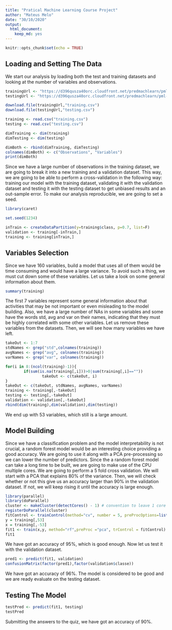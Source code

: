 ```yaml
---
title: "Pratical Machine Learning Course Project"
author: "Mateus Melo"
date: "30/10/2020"
output: 
  html_document: 
    keep_md: yes
---
```


```r
knitr::opts_chunk$set(echo = TRUE)
```

## Loading and Setting The Data

We start our analysis by loading both the test and training datasets and looking at the number of variables and observations. 

```r
trainingUrl <- "https://d396qusza40orc.cloudfront.net/predmachlearn/pml-training.csv"
testingUrl <- "https://d396qusza40orc.cloudfront.net/predmachlearn/pml-testing.csv"

download.file(trainingUrl,"training.csv")
download.file(testingUrl,"testing.csv")

training <- read.csv("training.csv")
testing <- read.csv("testing.csv")

dimTraining <- dim(training)
dimTesting <- dim(testing)

dimBoth <- rbind(dimTraining, dimTesting)
colnames(dimBoth) <- c("Observations", "Variables")
print(dimBoth)
```

Since we have a large number of observations in the  training dataset, we are going to break it into a new training and a validation dataset. This way, we are going to be able to perform a cross-validation in the following way: training our model with the training dataset, validating it with the validation dataset and testing it with the testing dataset to get unbiased results and an out-sample error. To make our analysis reproducible, we are going to set a seed.

```r
library(caret)

set.seed(1234)

inTrain <- createDataPartition(y=training$class, p=0.7, list=F)
validation <- training[-inTrain,]
training <- training[inTrain,]
```

## Variables Selection

Since we have 160 variables, build a model that uses all of them would be time consuming and would have a large variance. To avoid such a thing, we must cut down some of these variables. Let us take a look on some general information about them.

```r
summary(training)
```

The first 7 variables represent some general information about that activities that may be not important or even misleading to the model building. Also, we have a large number of NAs in some variables and some have the words std, avg and var on their names, indicating that they must be highly correlated with some other variables. Let us remove these variables from the datasets. Then, we will see how many variables we have left.

```r
takeOut <- 1:7
stdNames <- grep("std",colnames(training))
avgNames <- grep("avg", colnames(training))
varNames <- grep("var", colnames(training))

for(i in 8:(ncol(training)-1)){
        if(sum(is.na(training[,i]))>0|sum(training[,i]==""))
                takeOut <- c(takeOut, i)
}
takeOut <- c(takeOut, stdNames, avgNames, varNames)
training <- training[,-takeOut]
testing <- testing[,-takeOut]
validation <- validation[,-takeOut]
rbind(dim(training),dim(validation),dim(testing))
```

We end up with 53 variables, which still is a large amount.

## Model Building

Since we have a classification problem and the model interpretability is not crucial, a random forest model would be an interesting choice providing a good accuracy. We are going to use it along with a PCA pre-processing so we can lower the number of predictors. Since the a random forest model can take a long time to be built, we are going to make use of the CPU multiple cores. We are going to perform a 5 fold cross validation. We will start with a PCA that explains 80% of the variance. Then, we will check whether or not this give us an accuracy larger than 90% in the validation dataset. If not, we will keep rising it until the accuracy is large enough.

```r
library(parallel)
library(doParallel)
cluster <- makeCluster(detectCores() - 1) # convention to leave 1 core for OS
registerDoParallel(cluster)
fitControl <- trainControl(method="cv", number = 5, preProcOptions=list(thresh=0.8), allowParallel = T)
y = training[,53]
x = training[,-53]
fit1 <- train(x,y, method="rf",preProc ="pca", trControl = fitControl)
fit1
```

We have got an accuracy of 95%, which is good enough. Now let us test it with the validation dataset.

```r
pred1 <- predict(fit1, validation)
confusionMatrix(factor(pred1),factor(validation$classe))
```

We have got an accuracy of 96%. The model is considered to be good and we are ready evaluate on the testing dataset.

## Testing The Model

```r
testPred <- predict(fit1, testing)
testPred
```

Submitting the answers to the quiz, we have got an accuracy of 90%.
